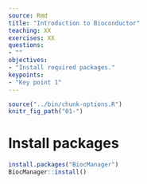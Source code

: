```yaml
---
source: Rmd
title: "Introduction to Bioconductor"
teaching: XX
exercises: XX
questions:
- ""
objectives:
- "Install required packages."
keypoints:
- "Key point 1"
---
```


```r
source("../bin/chunk-options.R")
knitr_fig_path("01-")
```

# Install packages


```r
install.packages("BiocManager")
BiocManager::install()
```

